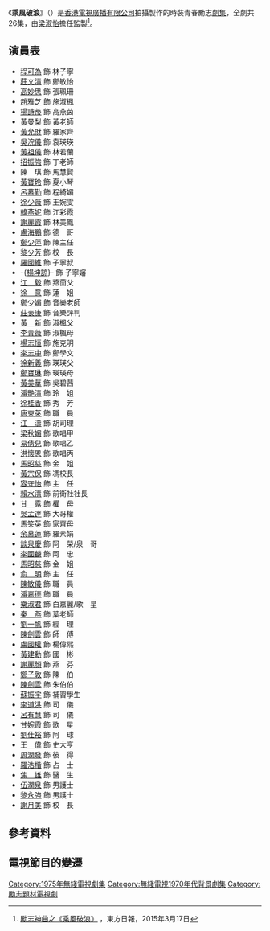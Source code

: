 {{無綫劇集 
| 中文劇名=乘風破浪
| 英文劇名={{lang|en|Move On}}
| 圖像=
| 製作年份=1975年
| 翡翠台首播日期=1975年10月9日
| 翡翠台首播時間=
| 監製=[[梁淑怡|梁淑怡]]
| 編導=[[林德祿|林德祿]]
| 製作統籌=
| 助理編導=[[溫燦華|溫燦華]]、[[黎永強|黎永強]]、[[何康喬|何康喬]]、[[翁文輝|翁文輝]]
| 編審=
| 編劇=[[何康喬|何康喬]]、[[林德祿|林德祿]]
| 集數=26
| 劇種=時裝
| 外景={{HKG-NOC}}
| 製作公司=[[香港|香港]][[電視廣播有限公司|電視廣播有限公司]]
| 主演=[[趙雅芝|趙雅芝]]、[[程可為|程可為]]、[[莊文清|莊文清]]、[[高妙思|高妙思]]、[[楊詩蒂|楊詩蒂]]
| 主題曲=乘風破浪
| 作曲=[[顧嘉煇|顧嘉煇]]
| 填詞=[[盧國沾|盧國沾]]
| 主唱=[[楊詩蒂|楊詩蒂]]
}}
《'''乘風破浪'''》（{{lang-en|'''Move On'''}}）是[[香港|香港]][[電視廣播有限公司|電視廣播有限公司]]拍攝製作的時裝青春勵志[[劇集|劇集]]，全劇共26集，由[[梁淑怡|梁淑怡]]擔任監製<ref>[http://orientaldaily.on.cc/cnt/entertainment/20150317/00282_034.html 勵志神曲之《乘風破浪》] {{Wayback|url=http://orientaldaily.on.cc/cnt/entertainment/20150317/00282_034.html |date=20160304192214 }}，東方日報，2015年3月17日</ref>。

==演員表==
*[[程可為|程可為]] 飾 林子寧
*[[莊文清|莊文清]] 飾 鄭敏怡
*[[高妙思|高妙思]] 飾 張珮珊
*[[趙雅芝|趙雅芝]] 飾 施淑楓
*[[楊詩蒂|楊詩蒂]] 飾 高燕茵
*[[黃曼梨|黃曼梨]] 飾 黃老師
*[[黃允財|黃允財]] 飾 羅家齊
*[[吳浣儀|吳浣儀]] 飾 袁瑛瑛
*[[黃祖儀|黃祖儀]] 飾 林若蘭
*[[招振強|招振強]] 飾 丁老師
*陳　琪 飾 馬慧賢
*[[黃寶玲|黃寶玲]] 飾 夏小琴
*[[呂慕勤|呂慕勤]] 飾 程綺媚
*[[徐少薇|徐少薇]] 飾 王婉雯
*[[韓燕妮|韓燕妮]] 飾 江彩霞
*[[謝麗霞|謝麗霞]] 飾 林美鳳
*[[盧海鵬|盧海鵬]] 飾 德　哥
*[[鄭少萍|鄭少萍]] 飾 陳主任
*[[黎少芳|黎少芳]] 飾 校　長
*[[羅國維|羅國維]] 飾 子寧叔
*-{[[楊坤諒|楊坤諒]]}- 飾 子寧嬸
*[[江毅|江　毅]] 飾 燕茵父
*[[徐意|徐　意]] 飾 蓮　姐
*[[鄭少媚|鄭少媚]] 飾 音樂老師
*[[莊表康|莊表康]] 飾 音樂評判
*[[黃新_(演員)|黃　新]] 飾 淑楓父
*[[李青薇|李青薇]] 飾 淑楓母
*[[楊志恒|楊志恒]] 飾 施克明
*[[李志中|李志中]] 飾 鄭學文
*[[徐新義|徐新義]] 飾 瑛瑛父
*[[鄭寶琳|鄭寶琳]] 飾 瑛瑛母
*[[黃美華|黃美華]] 飾 吳碧茜
*[[潘艷清|潘艷清]] 飾 玲　姐
*[[徐桂香|徐桂香]] 飾 秀　芳
*[[唐東萊|唐東萊]] 飾 職　員
*[[江圖|江　濤]] 飾 胡司理
*[[梁秋媚|梁秋媚]] 飾 歌唱甲
*[[易倩兒|易倩兒]] 飾 歌唱乙
*[[洪懷恩|洪懷恩]] 飾 歌唱丙
*[[馬昭慈|馬昭慈]] 飾 金　姐
*[[黃宗保|黃宗保]] 飾 馮校長
*[[容守怡|容守怡]] 飾 主　任
*[[賴水清|賴水清]] 飾 前衛社社長
*[[甘露_(香港演員)|甘　露]] 飾 權　母
*[[吳孟達|吳孟達]] 飾 大哥權
*[[馬笑英|馬笑英]] 飾 家齊母
*[[余慕蓮|余慕蓮]] 飾 羅素娟
*[[談泉慶|談泉慶]] 飾 阿　榮/泉　哥
*[[李國麟_(演員)|李國麟]] 飾 阿　忠
*[[馬昭慈|馬昭慈]] 飾 金　姐
*[[俞明|俞　明]] 飾 主　任
*[[陳敏儀|陳敏儀]] 飾 職　員
*[[潘嘉德|潘嘉德]] 飾 職　員
*[[樂淑君|樂淑君]] 飾 白嘉麗/歌　星
*[[秦燕|秦　燕]] 飾 葉老師
*[[劉一帆|劉一帆]] 飾 經　理
*[[陳劍雲|陳劍雲]] 飾 師　傅
*[[盧國權|盧國權]] 飾 楊偉熙
*[[黃建勳|黃建勳]] 飾 國　彬
*[[謝麗顏|謝麗顏]] 飾 燕　芬
*[[鄭子敦|鄭子敦]] 飾 陳　伯
*[[陳劍雲|陳劍雲]] 飾 朱伯伯
*[[蘇振宇|蘇振宇]] 飾 補習學生
*[[李道洪|李道洪]] 飾 司　儀
*[[呂有慧|呂有慧]] 飾 司　儀
*[[甘婉霞|甘婉霞]] 飾 歌　星
*[[劉仕裕|劉仕裕]] 飾 阿　球
*[[王偉_(香港)|王　偉]] 飾 史大亨
*[[周潤發|周潤發]] 飾 彼　得
*[[羅浩楷|羅浩楷]] 飾 占　士
*[[焦雄|焦　雄]] 飾 醫　生
*[[伍潤泉|伍潤泉]] 飾 男護士
*[[黎永強|黎永強]] 飾 男護士
*[[謝月美|謝月美]] 飾 校　長

==參考資料==
{{reflist}}

==電視節目的變遷==

[[Category:1975年無綫電視劇集|Category:1975年無綫電視劇集]]
[[Category:無綫電視1970年代背景劇集|Category:無綫電視1970年代背景劇集]]
[[Category:勵志題材電視劇|Category:勵志題材電視劇]]